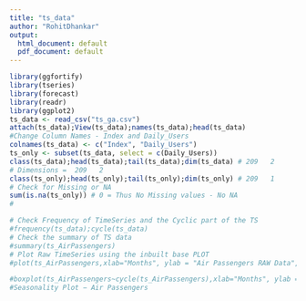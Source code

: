 ```yaml
---
title: "ts_data"
author: "RohitDhankar"
output:
  html_document: default
  pdf_document: default
---
```




```r
library(ggfortify)
library(tseries)
library(forecast)
library(readr)
library(ggplot2)
ts_data <- read_csv("ts_ga.csv")
attach(ts_data);View(ts_data);names(ts_data);head(ts_data)
#Change Column Names - Index and Daily_Users
colnames(ts_data) <- c("Index", "Daily_Users")
ts_only <- subset(ts_data, select = c(Daily_Users))
class(ts_data);head(ts_data);tail(ts_data);dim(ts_data) # 209   2
# Dimensions =  209   2
class(ts_only);head(ts_only);tail(ts_only);dim(ts_only) # 209   1
# Check for Missing or NA 
sum(is.na(ts_only)) # 0 = Thus No Missing values - No NA 
# 

```

```r
# Check Frequency of TimeSeries and the Cyclic part of the TS 
#frequency(ts_data);cycle(ts_data)
# Check the summary of TS data 
#summary(ts_AirPassengers)
# Plot Raw TimeSeries using the inbuilt base PLOT 
#plot(ts_AirPassengers,xlab="Months", ylab = "Air Passengers RAW Data",main=("data(AirPassengers) Raw Data TimeSries Plot"))
```

```r
#boxplot(ts_AirPassengers~cycle(ts_AirPassengers),xlab="Months", ylab = "Air Passengers Count " ,main ="Seasonality Plot - Air Passengers ")
#Seasonality Plot − Air Passengers
```


```r



```

